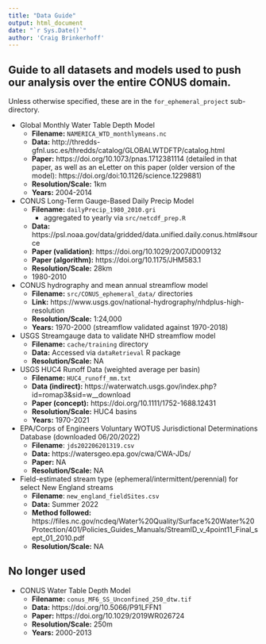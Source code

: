 ```yaml
---
title: "Data Guide"
output: html_document
date: "`r Sys.Date()`"
author: 'Craig Brinkerhoff'
---
```

## Guide to all datasets and models used to push our analysis over the entire CONUS domain.
Unless otherwise specified, these are in the `for_ephemeral_project` sub-directory.

- Global Monthly Water Table Depth Model
  - **Filename:** `NAMERICA_WTD_monthlymeans.nc`
  - **Data:** http://thredds-gfnl.usc.es/thredds/catalog/GLOBALWTDFTP/catalog.html
  - **Paper:** https://doi.org/10.1073/pnas.1712381114 (detailed in that paper, as well as an eLetter on this paper (older version of the model): https://doi.org/doi:10.1126/science.1229881)
  - **Resolution/Scale:** 1km
  - **Years:** 2004-2014

- CONUS Long-Term Gauge-Based Daily Precip Model
  - **Filename:** `dailyPrecip_1980_2010.gri`
    - aggregated to yearly via `src/netcdf_prep.R`
  - **Data:** https://psl.noaa.gov/data/gridded/data.unified.daily.conus.html#source
  - **Paper (validation)**: https://doi.org/10.1029/2007JD009132
  - **Paper (algorithm):** https://doi.org/10.1175/JHM583.1
  - **Resolution/Scale:** 28km
  - 1980-2010

- CONUS hydrography and mean annual streamflow model
  - **Filename:** `src/CONUS_ephemeral_data/` directories
  - **Link:** https://www.usgs.gov/national-hydrography/nhdplus-high-resolution
  - **Resolution/Scale:** 1:24,000
  - **Years:** 1970-2000 (streamflow validated against 1970-2018)

- USGS Streamgauge data to validate NHD streamflow model
  - **Filename:** `cache/training` directory
  - **Data:** Accessed via `dataRetrieval` R package
  - **Resolution/Scale:** NA

- USGS HUC4 Runoff Data (weighted average per basin)
  - **Filename:** `HUC4_runoff_mm.txt`
  - **Data (indirect):** https://waterwatch.usgs.gov/index.php?id=romap3&sid=w__download
  - **Paper (concept):** https://doi.org/10.1111/1752-1688.12431
  - **Resolution/Scale:** HUC4 basins
  - **Years:** 1970-2021

- EPA/Corps of Engineers Voluntary WOTUS Jurisdictional Determinations Database (downloaded 06/20/2022)
  - **Filename**: `jds202206201319.csv`
  - **Data:** https://watersgeo.epa.gov/cwa/CWA-JDs/
  - **Paper:** NA
  - **Resolution/Scale:** NA

- Field-estimated stream type (ephemeral/intermittent/perennial) for select New England streams
  - **Filename**: `new_england_fieldSites.csv`
  - **Data:** Summer 2022
  - **Method followed:** https://files.nc.gov/ncdeq/Water%20Quality/Surface%20Water%20Protection/401/Policies_Guides_Manuals/StreamID_v_4point11_Final_sept_01_2010.pdf
  - **Resolution/Scale:** NA

## No longer used
- CONUS Water Table Depth Model
  - **Filename:** `conus_MF6_SS_Unconfined_250_dtw.tif`
  - **Data:** https://doi.org/10.5066/P91LFFN1
  - **Paper:** https://doi.org/10.1029/2019WR026724
  - **Resolution/Scale:** 250m
  - **Years:** 2000-2013
